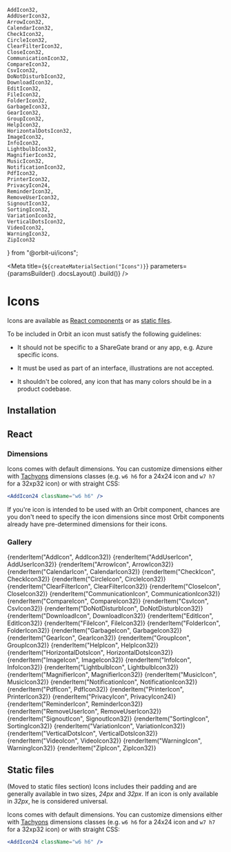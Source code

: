 
    AddIcon32,
    AddUserIcon32,
    ArrowIcon32,
    CalendarIcon32,
    CheckIcon32,
    CircleIcon32,
    ClearFilterIcon32,
    CloseIcon32,
    CommunicationIcon32,
    CompareIcon32,
    CsvIcon32,
    DoNotDisturbIcon32,
    DownloadIcon32,
    EditIcon32,
    FileIcon32,
    FolderIcon32,
    GarbageIcon32,
    GearIcon32,
    GroupIcon32,
    HelpIcon32,
    HorizontalDotsIcon32,
    ImageIcon32,
    InfoIcon32,
    LightbulbIcon32,
    MagnifierIcon32,
    MusicIcon32,
    NotificationIcon32,
    PdfIcon32,
    PrinterIcon32,
    PrivacyIcon24,
    ReminderIcon32,
    RemoveUserIcon32,
    SignoutIcon32,
    SortingIcon32,
    VariationIcon32,
    VerticalDotsIcon32,
    VideoIcon32,
    WarningIcon32,
    ZipIcon32
} from "@orbit-ui/icons";

<Meta
    title={`${createMaterialSection("Icons")}`}
    parameters={paramsBuilder()
        .docsLayout(<MaterialsLayout sourcePath="/packages/icons/src" />)
        .build()}
/>

# Icons

Icons are available as [React components](#react) or as [static files](#static-files).

To be included in Orbit an icon must satisfy the following guidelines:

- It should not be specific to a ShareGate brand or any app, e.g. Azure specific icons.

- It must be used as part of an interface, illustrations are not accepted.

- It shouldn't be colored, any icon that has many colors should be in a product codebase.

## Installation

<Installation />

## React

### Dimensions

Icons comes with default dimensions. You can customize dimensions either with [Tachyons](/?path=/docs/getting-started-tachyons--page) dimensions classes (e.g. `w6 h6` for a 24x24 icon and `w7 h7` for a 32xp32 icon) or with straight CSS:

```jsx dark
<AddIcon24 className="w6 h6" />
```

If you're icon is intended to be used with an Orbit component, chances are you don't need to specify the icon dimensions since most Orbit components already have pre-determined dimensions for their icons.

### Gallery

<IconGallery getDisplayName={getDisplayName} getCopyValue={getItemCopyValue} className={styles.gallery}>
    {renderItem("AddIcon", AddIcon32)}
    {renderItem("AddUserIcon", AddUserIcon32)}
    {renderItem("ArrowIcon", ArrowIcon32)}
    {renderItem("CalendarIcon", CalendarIcon32)}
    {renderItem("CheckIcon", CheckIcon32)}
    {renderItem("CircleIcon", CircleIcon32)}
    {renderItem("ClearFilterIcon", ClearFilterIcon32)}
    {renderItem("CloseIcon", CloseIcon32)}
    {renderItem("CommunicationIcon", CommunicationIcon32)}
    {renderItem("CompareIcon", CompareIcon32)}
    {renderItem("CsvIcon", CsvIcon32)}
    {renderItem("DoNotDisturbIcon", DoNotDisturbIcon32)}
    {renderItem("DownloadIcon", DownloadIcon32)}
    {renderItem("EditIcon", EditIcon32)}
    {renderItem("FileIcon", FileIcon32)}
    {renderItem("FolderIcon", FolderIcon32)}
    {renderItem("GarbageIcon", GarbageIcon32)}
    {renderItem("GearIcon", GearIcon32)}
    {renderItem("GroupIcon", GroupIcon32)}
    {renderItem("HelpIcon", HelpIcon32)}
    {renderItem("HorizontalDotsIcon", HorizontalDotsIcon32)}
    {renderItem("ImageIcon", ImageIcon32)}
    {renderItem("InfoIcon", InfoIcon32)}
    {renderItem("LightbulbIcon", LightbulbIcon32)}
    {renderItem("MagnifierIcon", MagnifierIcon32)}
    {renderItem("MusicIcon", MusicIcon32)}
    {renderItem("NotificationIcon", NotificationIcon32)}
    {renderItem("PdfIcon", PdfIcon32)}
    {renderItem("PrinterIcon", PrinterIcon32)}
    {renderItem("PrivacyIcon", PrivacyIcon24)}
    {renderItem("ReminderIcon", ReminderIcon32)}
    {renderItem("RemoveUserIcon", RemoveUserIcon32)}
    {renderItem("SignoutIcon", SignoutIcon32)}
    {renderItem("SortingIcon", SortingIcon32)}
    {renderItem("VariationIcon", VariationIcon32)}
    {renderItem("VerticalDotsIcon", VerticalDotsIcon32)}
    {renderItem("VideoIcon", VideoIcon32)}
    {renderItem("WarningIcon", WarningIcon32)}
    {renderItem("ZipIcon", ZipIcon32)}
</IconGallery>

## Static files

(Moved to static files section) Icons includes their padding and are generally available in two sizes, _24px_ and _32px_. If an icon is only available in _32px_, he is considered universal.

Icons comes with default dimensions. You can customize dimensions either with [Tachyons](/?path=/docs/getting-started-tachyons--page) dimensions classes (e.g. `w6 h6` for a 24x24 icon and `w7 h7` for a 32xp32 icon) or with straight CSS:

```jsx dark
<AddIcon24 className="w6 h6" />
```
